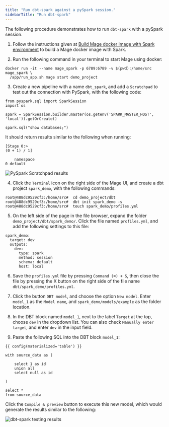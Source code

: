 ```yaml
---
title: "Run dbt-spark against a pySpark session."
sidebarTitle: "Run dbt-spark"
---
```


The following procedure demonstrates how to run `dbt-spark` with a pySpark session.

1. Follow the instructions given at [Build Mage docker image with Spark environment](https://docs.mage.ai/integrations/spark-pyspark#1-build-mage-docker-image-with-spark-environment)
to build a Mage docker image with Spark.

2. Run the following command in your terminal to start Mage using docker:
```
docker run -it --name mage_spark -p 6789:6789 -v $(pwd):/home/src mage_spark \
  /app/run_app.sh mage start demo_project
```

3. Create a new pipeline with a name `dbt_spark`, and add a `Scratchpad` to
test out the connection with PySpark, with the following code:
```
from pyspark.sql import SparkSession
import os

spark = SparkSession.builder.master(os.getenv('SPARK_MASTER_HOST', 'local')).getOrCreate()

spark.sql("show databases;")
```
It should return results similar to the following when running:
```
[Stage 0:>                                                          
(0 + 1) / 1]

    namespace
0 default
```

<img
  alt="PySpark Scratchpad results"
  src="/media/pyspark-scratchpad-results.png"
/>

4. Click the `Terminal` icon on the right side of the Mage UI, and create a dbt
project `spark_demo`, with the following commands:

```
root@488dc9529cf3:/home/src#  cd demo_project/dbt
root@488dc9529cf3:/home/src#  dbt init spark_demo -s
root@488dc9529cf3:/home/src#  touch spark_demo/profiles.yml
```

5. On the left side of the page in the file browser, expand the folder `demo_project/dbt/spark_demo/`.
Click the file named `profiles.yml`, and add the following settings to this file:

```
spark_demo:
  target: dev
  outputs:
    dev:
      type: spark
      method: session
      schema: default
      host: local
``` 

6. Save the `profiles.yml` file by pressing `Command (⌘) + S`, then close the file
by pressing the X button on the right side of the file name `dbt/spark_demo/profiles.yml`.

7. Click the button `DBT model`, and choose the option `New model`. Enter `model_1`
as the `Model name`, and `spark_demo/models/example` as the folder location.

8. In the DBT block named `model_1`, next to the label `Target` at the top,
choose `dev` in the dropdown list. You can also check `Manually enter target`,
and enter `dev` in the input field.

9. Paste the following SQL into the DBT block `model_1`:
```
{{ config(materialized='table') }}

with source_data as (

    select 1 as id
    union all
    select null as id

)

select *
from source_data
```

Click the `Compile & preview` button to execute this new model, which would
generate the results similar to the following:

<img
  alt="dbt-spark testing results"
  src="/media/dbt-spark-testing-results.png"
/>
